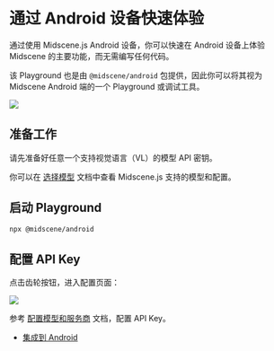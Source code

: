 
# 通过 Android 设备快速体验

通过使用 Midscene.js Android 设备，你可以快速在 Android 设备上体验 Midscene 的主要功能，而无需编写任何代码。

该 Playground 也是由 `@midscene/android` 包提供，因此你可以将其视为 Midscene  Android 端的一个 Playground 或调试工具。

![](/android-playground.png)


## 准备工作

请先准备好任意一个支持视觉语言（VL）的模型 API 密钥。

你可以在 [选择模型](./choose-a-model) 文档中查看 Midscene.js 支持的模型和配置。

## 启动 Playground

```bash
npx @midscene/android
```

## 配置 API Key

点击齿轮按钮，进入配置页面：

![](/android-set-env.png)

参考 [配置模型和服务商](./model-provider) 文档，配置 API Key。

<StartExperience />

* [集成到 Android](./integrate-with-android)
